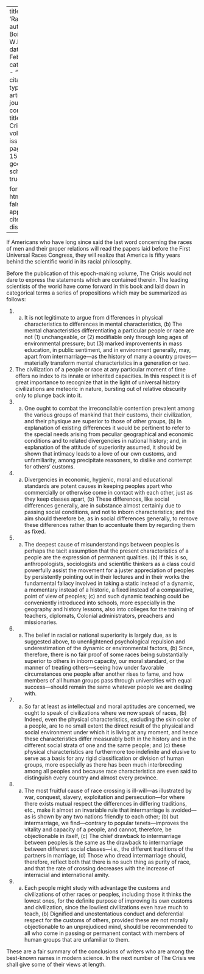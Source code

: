 
---
title: 'Races'
author: Du Bois, W.E.B.
date: Feb. 1911
categories: 
  - ""
citation: 
  type: article-journal
  container-title: The Crisis
  volume: 2
  issue: 4
  page: 157-158
google-scholar: true

format:
  html:
    toc: false
    appendix-cite-as: display
---




If Americans who have long since said the last word con­cerning the races of men and their proper relations will read the papers laid before the First Universal Races Congress, they will realize that America is fifty years behind the scientific world in its racial philosophy.

Before the publication of this epoch-making volume, <span class = "small-caps">The Crisis</span> would not dare to express the statements which are contained therein. The leading scientists of the world have come forward in this book and laid down in categorical terms a series of proposi­tions which may be summarized as follows:

1. (a) It is not legitimate to argue from differences in physical characteristics to differences in mental characteristics, (b) The mental characteristics differentiating a particular people or race are not (1) unchangeable, or (2) modifiable only through long ages of environmental pressure; but (3) marked improvements in mass education, in public sentiment, and in environment generally, may, apart from intermarriage---as the history of many a country proves---materially transform mental characteristics in a generation or two.
2. The civilization of a people or race at any particular moment of time offers no index to its innate or inherited capacities. In this respect it is of great importance to recognize that in the light of universal history civilizations are meteoric in nature, bursting out of relative obscurity only to plunge back into it.
3. (a) One ought to combat the irreconcilable contention prevalent among the various groups of mankind that their customs, their civilization, and their physique are superior to those of other groups, (b) In explanation of existing differences it would be pertinent to refer to the special needs arising from peculiar geographical and economic conditions and to related divergencies in national history; and, in explanation of the attitude of superiority assumed, it should be shown that intimacy leads to a love of our own customs, and unfamiliarity, among precipitate reasoners, to dislike and contempt for others' customs.
4. (a) Divergencies in economic, hygienic, moral and educational standards are potent causes in keeping peoples apart who commercially or otherwise come in contact with each other, just as they keep classes apart, (b) These differences, like social differences generally, are in substance almost certainly due to passing social conditions, and not to inborn characteristics; and the aim should therefore be, as in social differences generally, to remove these differences rather than to accentuate them by regarding them as fixed.
5. (a) The deepest cause of misunderstandings between peoples is perhaps the tacit assumption that the present characteristics of a people are the expression of permanent qualities. (b) If this is so, anthropologists, sociologists and scientific thinkers as a class could powerfully assist the movement for a juster appreciation of peoples by persistently pointing out in their lectures and in their works the fundamental fallacy involved in taking a static instead of a dynamic, a momentary instead of a historic, a fixed instead of a comparative, point of view of peoples; (c) and such dynamic teaching could be conveniently introduced into schools, more especially in the geography and history lessons, also into colleges for the training of teachers, diplomats, Colonial administrators, preachers and missionaries.
6. (a) The belief in racial or national superiority is largely due, as is suggested above, to unenlightened psychological repulsion and underestimation of the dynamic or environmental factors, (b) Since, therefore, there is no fair proof of some races being substantially superior to others in inborn capacity, our moral standard, or the manner of treating others---seeing how under favorable circumstances one people after another rises to fame, and how members of all human groups pass through universities with equal success---should remain the same whatever people we are dealing with.
7. (a) So far at least as intellectual and moral aptitudes are concerned, we ought to speak of civilizations where we now speak of races, (b) Indeed, even the physical characteristics, excluding the skin color of a people, are to no small extent the direct result of the physical and social environment under which it is living at any moment, and hence these characteristics differ measurably both in the history and in the different social strata of one and the same people; and (c) these physical characteristics are furthermore too indefinite and elusive to serve as a basis for any rigid classification or division of human groups, more especially as there has been much interbreeding among all peoples and because race characteris­tics are even said to distinguish every country and almost every province.
8. (a) The most fruitful cause of race crossing is ill-will---as illustrated by war, conquest, slavery, exploitation and persecution---for where there exists mutual respect the differences in differing traditions, etc., make it almost an invariable rule that intermarriage is avoided---as is shown by any two nations friendly to each other; (b) but intermarriage, we find---contrary to popular tenets---improves the vitality and capacity of a people, and cannot, therefore, be objectionable in itself, (c) The chief drawback to intermarriage between peoples is the same as the drawback to intermarriage between different social classes---i.e., the different traditions of the partners in marriage, (d) Those who dread intermarriage should, therefore, reflect both that there is no such thing as purity of race, and that the rate of crossing decreases with the increase of interracial and international amity.
9. (a) Each people  might study with advantage the customs and civilizations of other races or peoples, including those it thinks the lowest ones, for the definite purpose of improving its own customs and civilization, since the lowliest civilizations even have much to teach, (b) Dignified and unostentatious conduct and deferential respect for the customs of others, provided these are not morally objectionable to an unprejudiced mind, should be recommended to all who come in passing or permanent contact with members of human groups that are unfamiliar to them.

These are a fair summary of the conclusions of writers who are among the best-known names in modern science. In the next number of <span class = "small-caps">The Crisis</span> we shall give some of their views at length.

